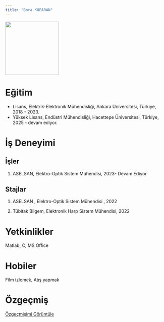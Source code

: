 ```yaml
---
title: "Bora KOPARAN"
---
```


![](/assets/images/bora_foto.jpg){width="169"}

# Eğitim

-   Lisans, Elektrik-Elektronik Mühendisliği, Ankara Üniversitesi, Türkiye, 2018 - 2023.
-   Yüksek Lisans, Endüstri Mühendisliği, Hacettepe Üniversitesi, Türkiye, 2025 - devam ediyor.

# İş Deneyimi

## İşler

1.  ASELSAN, Elektro-Optik Sistem Mühendisi, 2023- Devam Ediyor

## Stajlar

1.  ASELSAN , Elektro-Optik Sistem Mühendisi , 2022

2.  Tübitak Bilgem, Elektronik Harp Sistem Mühendisi, 2022

# Yetkinlikler

Matlab, C, MS Office

# Hobiler

Film izlemek, Atış yapmak

# Özgeçmiş

[Özgeçmişimi Görüntüle](assets/cv/CV%20Bora%20Koparan%20%231%20(12).pdf)
